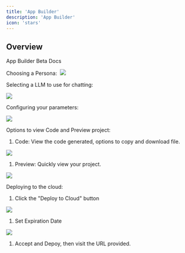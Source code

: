```yaml
---
title: 'App Builder'
description: 'App Builder'
icon: 'stars'
---
```




Overview
--------

App Builder Beta Docs

Choosing a Persona: 
![](https://img.mytsi.org/i/qlhe733.png)

Selecting a LLM to use for chatting:

![](https://img.mytsi.org/i/FJGv728.png)

Configuring your parameters:

![](https://img.mytsi.org/i/0beo727.png)

Options to view Code and Preview project:

1.  Code: View the code generated, options to copy and download file.

![](https://img.mytsi.org/i/lWKT736.png)

1.  Preview: Quickly view your project.

![](https://img.mytsi.org/i/wgD2735.png)

Deploying to the cloud:

1.  Click the "Deploy to Cloud" button

![](https://img.mytsi.org/i/q9gS731.png)

1.  Set Expiration Date

![](https://img.mytsi.org/i/qYg5732.png)

1.  Accept and Depoy, then visit the URL provided.
